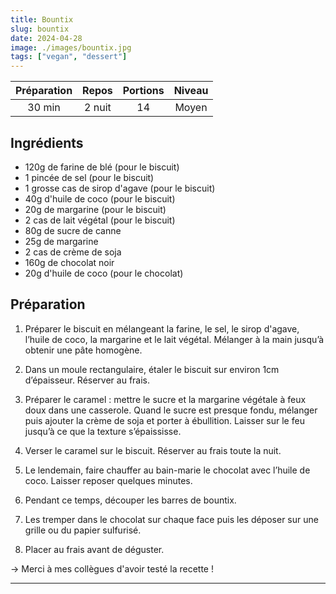 ```yaml
---
title: Bountix
slug: bountix
date: 2024-04-28
image: ./images/bountix.jpg
tags: ["vegan", "dessert"]
---
```


| Préparation | Repos | Portions | Niveau |
| :-: | :-: | :-: | :-: |
| 30 min | 2 nuit | 14 | Moyen |

## Ingrédients
- <ListItem>120g de farine de blé (pour le biscuit)</ListItem>
- <ListItem>1 pincée de sel (pour le biscuit)</ListItem>
- <ListItem>1 grosse cas de sirop d'agave (pour le biscuit)</ListItem>
- <ListItem>40g d'huile de coco (pour le biscuit)</ListItem>
- <ListItem>20g de margarine (pour le biscuit)</ListItem>
- <ListItem>2 cas de lait végétal (pour le biscuit)</ListItem>
- <ListItem>80g de sucre de canne</ListItem>
- <ListItem>25g de margarine</ListItem>
- <ListItem>2 cas de crème de soja</ListItem>
- <ListItem>160g de chocolat noir</ListItem>
- <ListItem>20g d'huile de coco (pour le chocolat)</ListItem>

## Préparation

1. Préparer le biscuit en mélangeant la farine, le sel, le sirop d'agave, l’huile de coco, la margarine et le lait végétal. Mélanger à la main jusqu’à obtenir une pâte homogène.

2. Dans un moule rectangulaire, étaler le biscuit sur environ 1cm d’épaisseur. Réserver au frais.

3. Préparer le caramel : mettre le sucre et la margarine végétale à feux doux dans une casserole. Quand le sucre est presque fondu, mélanger puis ajouter la crème de soja et porter à ébullition. Laisser sur le feu jusqu’à ce que la texture s’épaississe.

4. Verser le caramel sur le biscuit. Réserver au frais toute la nuit.

5. Le lendemain, faire chauffer au bain-marie le chocolat avec l’huile de coco. Laisser reposer quelques minutes.

6. Pendant ce temps, découper les barres de bountix.

7. Les tremper dans le chocolat sur chaque face puis les déposer sur une grille ou du papier sulfurisé.

8. Placer au frais avant de déguster.

&rightarrow; Merci à mes collègues d'avoir testé la recette !

---
